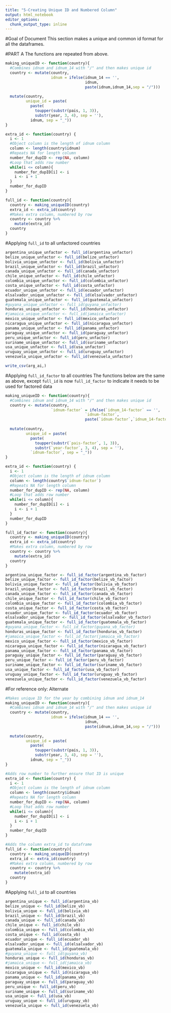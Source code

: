 ```yaml
---
title: "5-Creating Unique ID and Numbered Column"
output: html_notebook
editor_options: 
  chunk_output_type: inline
---
```

#Goal of Document
This section makes a unique and common id format for all the dataframes.

#PART A
The functions are repeated from above.
```r
making_uniqueID <- function(country){
  #Combines idnum and idnum_14 with "/" and then makes unique id
  country <- mutate(country,
                    idnum = ifelse(idnum_14 == '',
                                   idnum,
                                   paste(idnum,idnum_14,sep = "/")))
  
  mutate(country,
         unique_id = paste(
           paste(
             toupper(substr(pais, 1, 3)),
             substr(year, 3, 4), sep = ''),
           idnum, sep = "_"))
}

extra_id <- function(country) {
  i <- 1
  #Object column is the length of idnum column
  column <- length(country$idnum)
  #Repeats NA for length column
  number_for_dupID <- rep(NA, column)
  #Loop that adds row number
  while(i <= column){
    number_for_dupID[i] <- i
    i <- i + 1
  }
  number_for_dupID
}

full_id <- function(country){
  country <- making_uniqueID(country)
  extra_id <- extra_id(country)
  #Makes extra column, numbered by row
  country <- country %>%
    mutate(extra_id)
  country
}
```

#Applying `full_id` to all unfactored countries
```r
argentina_unique_unfactor <- full_id(argentina_unfactor)
belize_unique_unfactor <- full_id(belize_unfactor)
bolivia_unique_unfactor <- full_id(bolivia_unfactor)
brazil_unique_unfactor <- full_id(brazil_unfactor)
canada_unique_unfactor <- full_id(canada_unfactor)
chile_unique_unfactor <- full_id(chile_unfactor)
colombia_unique_unfactor <- full_id(colombia_unfactor)
costa_unique_unfactor <- full_id(costa_unfactor)
ecuador_unique_unfactor <- full_id(ecuador_unfactor)
elsalvador_unique_unfactor <- full_id(elsalvador_unfactor)
guatemala_unique_unfactor <- full_id(guatemala_unfactor)
#guyana_unique_unfactor <- full_id(guyana_unfactor)
honduras_unique_unfactor <- full_id(honduras_unfactor)
#jamaica_unique_unfactor <- full_id(jamaica_unfactor)
mexico_unique_unfactor <- full_id(mexico_unfactor)
nicaragua_unique_unfactor <- full_id(nicaragua_unfactor)
panama_unique_unfactor <- full_id(panama_unfactor)
paraguay_unique_unfactor <- full_id(paraguay_unfactor)
peru_unique_unfactor <- full_id(peru_unfactor)
suriname_unique_unfactor <- full_id(suriname_unfactor)
usa_unique_unfactor <- full_id(usa_unfactor)
uruguay_unique_unfactor <- full_id(uruguay_unfactor)
venezuela_unique_unfactor <- full_id(venezuela_unfactor)
```

```r
write_csv(arg_ai,)
```

#Applying `full_id_factor` to all countries
The functions below are the same as above, except `full_id` is now `full_id_factor` to indicate it needs to be used for factored data
```r
making_uniqueID <- function(country){
  #Combines idnum and idnum_14 with "/" and then makes unique id
  country <- mutate(country,
                    `idnum-factor` = ifelse(`idnum_14-factor` == '',
                                   `idnum-factor`,
                                   paste(`idnum-factor`,`idnum_14-factor`, sep = "/")))
  
  mutate(country,
         unique_id = paste(
           paste(
             toupper(substr(`pais-factor`, 1, 3)),
             substr(`year-factor`, 3, 4), sep = ''),
           `idnum-factor`, sep = "_"))
}

extra_id <- function(country) {
  i <- 1
  #Object column is the length of idnum column
  column <- length(country$`idnum-factor`)
  #Repeats NA for length column
  number_for_dupID <- rep(NA, column)
  #Loop that adds row number
  while(i <= column){
    number_for_dupID[i] <- i
    i <- i + 1
  }
  number_for_dupID
}

full_id_factor <- function(country){
  country <- making_uniqueID(country)
  extra_id <- extra_id(country)
  #Makes extra column, numbered by row
  country <- country %>%
    mutate(extra_id)
  country
}
```

```r
argentina_unique_factor <- full_id_factor(argentina_vb_factor)
belize_unique_factor <- full_id_factor(belize_vb_factor)
bolivia_unique_factor <- full_id_factor(bolivia_vb_factor)
brazil_unique_factor <- full_id_factor(brazil_vb_factor)
canada_unique_factor <- full_id_factor(canada_vb_factor)
chile_unique_factor <- full_id_factor(chile_vb_factor)
colombia_unique_factor <- full_id_factor(colombia_vb_factor)
costa_unique_factor <- full_id_factor(costa_vb_factor)
ecuador_unique_factor <- full_id_factor(ecuador_vb_factor)
elsalvador_unique_factor <- full_id_factor(elsalvador_vb_factor)
guatemala_unique_factor <- full_id_factor(guatemala_vb_factor)
#guyana_unique_factor <- full_id_factor(guyana_vb_factor)
honduras_unique_factor <- full_id_factor(honduras_vb_factor)
#jamaica_unique_factor <- full_id_factor(jamaica_vb_factor)
mexico_unique_factor <- full_id_factor(mexico_vb_factor)
nicaragua_unique_factor <- full_id_factor(nicaragua_vb_factor)
panama_unique_factor <- full_id_factor(panama_vb_factor)
paraguay_unique_factor <- full_id_factor(paraguay_vb_factor)
peru_unique_factor <- full_id_factor(peru_vb_factor)
suriname_unique_factor <- full_id_factor(suriname_vb_factor)
usa_unique_factor <- full_id_factor(usa_vb_factor)
uruguay_unique_factor <- full_id_factor(uruguay_vb_factor)
venezuela_unique_factor <- full_id_factor(venezuela_vb_factor)
```






#For reference only: Alternate
```r
#Makes unique ID for the year by combining idnum and idnum_14
making_uniqueID <- function(country){
  #Combines idnum and idnum_14 with "/" and then makes unique id
  country <- mutate(country,
                    idnum = ifelse(idnum_14 == '',
                                   idnum,
                                   paste(idnum,idnum_14,sep = "/")))
  
  mutate(country,
         unique_id = paste(
           paste(
             toupper(substr(pais, 1, 3)),
             substr(year, 3, 4), sep = ''),
           idnum, sep = "_"))
}

#Adds row number to further ensure that ID is unique
extra_id <- function(country) {
  i <- 1
  #Object column is the length of idnum column
  column <- length(country$idnum)
  #Repeats NA for length column
  number_for_dupID <- rep(NA, column)
  #Loop that adds row number
  while(i <= column){
    number_for_dupID[i] <- i
    i <- i + 1
  }
  number_for_dupID
}

#Adds the column extra_id to dataframe
full_id <- function(country){
  country <- making_uniqueID(country)
  extra_id <- extra_id(country)
  #Makes extra column, numbered by row
  country <- country %>%
    mutate(extra_id)
  country
}
```


#Applying `full_id` to all countries
```r
argentina_unique <- full_id(argentina_vb)
belize_unique <- full_id(belize_vb)
bolivia_unique <- full_id(bolivia_vb)
brazil_unique <- full_id(brazil_vb)
canada_unique <- full_id(canada_vb)
chile_unique <- full_id(chile_vb)
colombia_unique <- full_id(colombia_vb)
costa_unique <- full_id(costa_vb)
ecuador_unique <- full_id(ecuador_vb)
elsalvador_unique <- full_id(elsalvador_vb)
guatemala_unique <- full_id(guatemala_vb)
#guyana_unique <- full_id(guyana_vb)
honduras_unique <- full_id(honduras_vb)
#jamaica_unique <- full_id(jamaica_vb)
mexico_unique <- full_id(mexico_vb)
nicaragua_unique <- full_id(nicaragua_vb)
panama_unique <- full_id(panama_vb)
paraguay_unique <- full_id(paraguay_vb)
peru_unique <- full_id(peru_vb)
suriname_unique <- full_id(suriname_vb)
usa_unique <- full_id(usa_vb)
uruguay_unique <- full_id(uruguay_vb)
venezuela_unique <- full_id(venezuela_vb)
```


